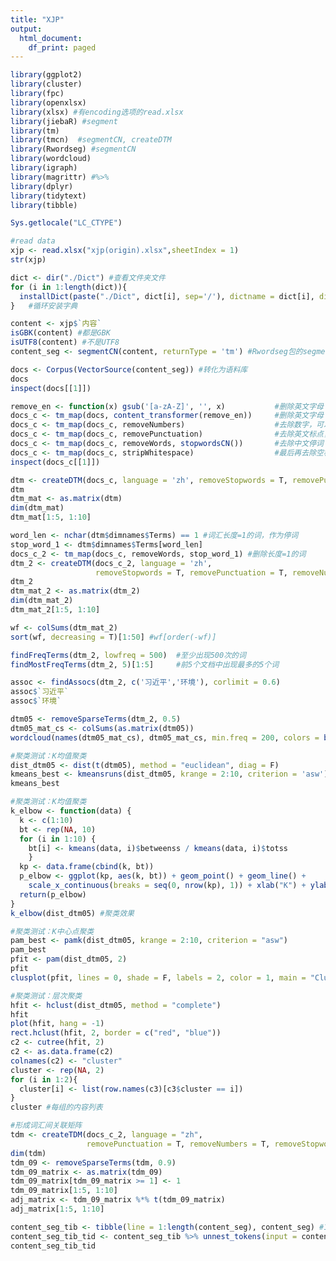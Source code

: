---
title: "XJP"
output:
  html_document:
    df_print: paged
---

```{r}
library(ggplot2)
library(cluster)
library(fpc)
library(openxlsx)
library(xlsx) #有encoding选项的read.xlsx
library(jiebaR) #segment
library(tm)
library(tmcn)  #segmentCN, createDTM
library(Rwordseg) #segmentCN
library(wordcloud)
library(igraph)
library(magrittr) #%>%
library(dplyr)
library(tidytext)
library(tibble)
```

```{r}
Sys.getlocale("LC_CTYPE")
```

```{r}
#read data
xjp <- read.xlsx("xjp(origin).xlsx",sheetIndex = 1)
str(xjp)
```

```{r}
dict <- dir("./Dict") #查看文件夹文件
for (i in 1:length(dict)){
  installDict(paste("./Dict", dict[i], sep='/'), dictname = dict[i], dicttype = "scel", load = T)
}   #循环安装字典
```

```{r}
content <- xjp$`内容`
isGBK(content) #都是GBK
isUTF8(content) #不是UTF8
content_seg <- segmentCN(content, returnType = 'tm') #Rwordseg包的segmentCN,中文分词
```

```{r}
docs <- Corpus(VectorSource(content_seg)) #转化为语料库
docs
inspect(docs[[1]])
```

```{r}
remove_en <- function(x) gsub('[a-zA-Z]', '', x)           #删除英文字母
docs_c <- tm_map(docs, content_transformer(remove_en))     #删除英文字母
docs_c <- tm_map(docs_c, removeNumbers)                    #去除数字，可以在DTM部分转
docs_c <- tm_map(docs_c, removePunctuation)                #去除英文标点，可以在DTM部分转
docs_c <- tm_map(docs_c, removeWords, stopwordsCN())       #去除中文停词
docs_c <- tm_map(docs_c, stripWhitespace)                  #最后再去除空格
inspect(docs_c[[1]])
```

```{r}
dtm <- createDTM(docs_c, language = 'zh', removeStopwords = T, removePunctuation = T, removeNumbers = T) #用DocumentTermMatrix()会乱码,但可以通过controllist控制词的长度
dtm
dtm_mat <- as.matrix(dtm)
dim(dtm_mat)
dtm_mat[1:5, 1:10]
```

```{r}
word_len <- nchar(dtm$dimnames$Terms) == 1 #词汇长度=1的词，作为停词
stop_word_1 <- dtm$dimnames$Terms[word_len]
docs_c_2 <- tm_map(docs_c, removeWords, stop_word_1) #删除长度=1的词
dtm_2 <- createDTM(docs_c_2, language = 'zh', 
                   removeStopwords = T, removePunctuation = T, removeNumbers = T) #重新制作矩阵
dtm_2
dtm_mat_2 <- as.matrix(dtm_2)
dim(dtm_mat_2)
dtm_mat_2[1:5, 1:10]
```

```{r}
wf <- colSums(dtm_mat_2)
sort(wf, decreasing = T)[1:50] #wf[order(-wf)]
```

```{r}
findFreqTerms(dtm_2, lowfreq = 500)  #至少出现500次的词
findMostFreqTerms(dtm_2, 5)[1:5]     #前5个文档中出现最多的5个词
```

```{r}
assoc <- findAssocs(dtm_2, c('习近平','环境'), corlimit = 0.6)
assoc$`习近平`
assoc$`环境`
```

```{r}
dtm05 <- removeSparseTerms(dtm_2, 0.5)
dtm05_mat_cs <- colSums(as.matrix(dtm05))
wordcloud(names(dtm05_mat_cs), dtm05_mat_cs, min.freq = 200, colors = brewer.pal(3, "Set1"))
```

```{r}
#聚类测试：K均值聚类
dist_dtm05 <- dist(t(dtm05), method = "euclidean", diag = F)
kmeans_best <- kmeansruns(dist_dtm05, krange = 2:10, criterion = 'asw')
kmeans_best
```

```{r}
#聚类测试：K均值聚类
k_elbow <- function(data) {
  k <- c(1:10)
  bt <- rep(NA, 10)
  for (i in 1:10) {
    bt[i] <- kmeans(data, i)$betweenss / kmeans(data, i)$totss
    }
  kp <- data.frame(cbind(k, bt))
  p_elbow <- ggplot(kp, aes(k, bt)) + geom_point() + geom_line() + 
    scale_x_continuous(breaks = seq(0, nrow(kp), 1)) + xlab("K") + ylab("Bewteen / Total")
  return(p_elbow)
}
k_elbow(dist_dtm05) #聚类效果
```

```{r}
#聚类测试：K中心点聚类
pam_best <- pamk(dist_dtm05, krange = 2:10, criterion = "asw")
pam_best
pfit <- pam(dist_dtm05, 2)
pfit
clusplot(pfit, lines = 0, shade = F, labels = 2, color = 1, main = "Clusplot")
```

```{r}
#聚类测试：层次聚类
hfit <- hclust(dist_dtm05, method = "complete")
hfit
plot(hfit, hang = -1)
rect.hclust(hfit, 2, border = c("red", "blue"))
c2 <- cutree(hfit, 2)
c2 <- as.data.frame(c2)
colnames(c2) <- "cluster"
cluster <- rep(NA, 2)
for (i in 1:2){
  cluster[i] <- list(row.names(c3)[c3$cluster == i])
}
cluster #每组的内容列表
```

```{r}
#形成词汇间关联矩阵
tdm <- createTDM(docs_c_2, language = "zh", 
                 removePunctuation = T, removeNumbers = T, removeStopwords = T)
dim(tdm)
tdm_09 <- removeSparseTerms(tdm, 0.9)
tdm_09_matrix <- as.matrix(tdm_09)
tdm_09_matrix[tdm_09_matrix >= 1] <- 1
tdm_09_matrix[1:5, 1:10]
adj_matrix <- tdm_09_matrix %*% t(tdm_09_matrix)
adj_matrix[1:5, 1:10]
```

```{r}
content_seg_tib <- tibble(line = 1:length(content_seg), content_seg) #1个文档1行
content_seg_tib_tid <- content_seg_tib %>% unnest_tokens(input = content_seg, output = word) #1词1行
content_seg_tib_tid
```






